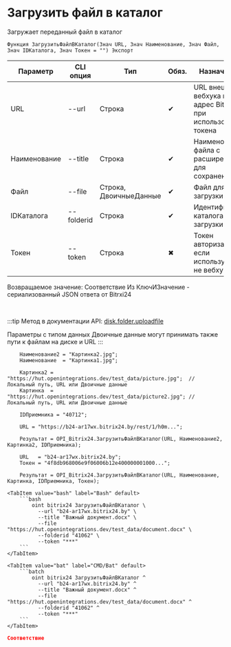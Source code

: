 ﻿---
sidebar_position: 2
description: Загрузить файл в каталог и другие функции для работы с Bitrix24 в Открытом пакете интеграций - бесплатной open-source библиотеке интеграций для 1С:Предприятие 8, OneScript и CLI
keywords: [1C, 1С, 1С:Предприятие, 1С:Предприятие 8.3, API, Интеграция, Сервисы, Обмен, OneScript, CLI, Bitrix24]
---


# Загрузить файл в каталог
 Загружает переданный файл в каталог



`Функция ЗагрузитьФайлВКаталог(Знач URL, Знач Наименование, Знач Файл, Знач IDКаталога, Знач Токен = "") Экспорт`

  | Параметр | CLI опция | Тип | Обяз. | Назначение |
  |-|-|-|-|-|
  | URL | --url | Строка | &#x2714; | URL внешнего вебхука или адрес Bitrix24 при использовании токена |
  | Наименование | --title | Строка | &#x2714; | Наименование файла с расширением для сохранения |
  | Файл | --file | Строка, ДвоичныеДанные | &#x2714; | Файл для загрузки |
  | IDКаталога | --folderid | Строка | &#x2714; | Идентификатор каталога для загрузки |
  | Токен | --token | Строка | &#x2716; | Токен авторизации, если используется не вебхук |

  
  Возвращаемое значение:   Соответствие Из КлючИЗначение - сериализованный JSON ответа от Bitrxi24

<br/>

:::tip
Метод в документации API: [disk.folder.uploadfile](https://dev.1c-bitrix.ru/rest_help/disk/folder/disk_folder_uploadfile.php)

Параметры с типом данных Двоичные данные могут принимать также пути к файлам на диске и URL
:::
<br/>



```bsl title="Пример использования для 1С:Предприятие/OneScript"
    Наименование2 = "Картинка2.jpg";
    Наименование  = "Картинка1.jpg";

    Картинка2 = "https://hut.openintegrations.dev/test_data/picture.jpg";  // Локальный путь, URL или Двоичные данные
    Картинка  = "https://hut.openintegrations.dev/test_data/picture2.jpg"; // Локальный путь, URL или Двоичные данные

    IDПриемника = "40712";

    URL = "https://b24-ar17wx.bitrix24.by/rest/1/h0m...";

    Результат = OPI_Bitrix24.ЗагрузитьФайлВКаталог(URL, Наименование2, Картинка2, IDПриемника);

    URL   = "b24-ar17wx.bitrix24.by";
    Токен = "4f8db968006e9f06006b12e400000001000...";

    Результат = OPI_Bitrix24.ЗагрузитьФайлВКаталог(URL, Наименование, Картинка, IDПриемника, Токен);
```
    

 <Tabs>
  
    <TabItem value="bash" label="Bash" default>
        ```bash
            oint bitrix24 ЗагрузитьФайлВКаталог \
              --url "b24-ar17wx.bitrix24.by" \
              --title "Важный документ.docx" \
              --file "https://hut.openintegrations.dev/test_data/document.docx" \
              --folderid "41062" \
              --token "***"
        ```
    </TabItem>
  
    <TabItem value="bat" label="CMD/Bat" default>
        ```batch
            oint bitrix24 ЗагрузитьФайлВКаталог ^
              --url "b24-ar17wx.bitrix24.by" ^
              --title "Важный документ.docx" ^
              --file "https://hut.openintegrations.dev/test_data/document.docx" ^
              --folderid "41062" ^
              --token "***"
        ```
    </TabItem>
</Tabs>


```json title="Результат"
Соответствие
```
